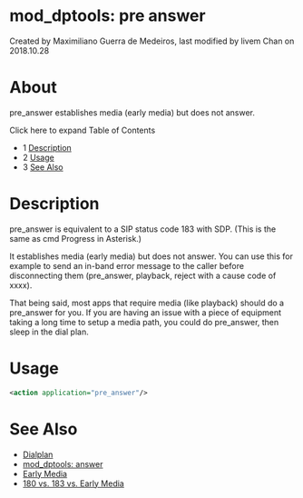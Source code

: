 
# mod_dptools: pre answer 

 Created by  Maximiliano Guerra de Medeiros, last modified by  livem Chan on 2018.10.28

# About

pre\_answer establishes media (early media) but does not answer.

Click here to expand Table of Contents

* 1 [Description](#description)
* 2 [Usage](#-freeswitch--mod_dptools-pre-answer-)
* 3 [See Also](#see-also)

# Description

pre\_answer is equivalent to a SIP status code 183 with SDP. (This is the same as cmd Progress in Asterisk.)

It establishes media (early media) but does not answer. You can use this for example to send an in-band error message to the caller before disconnecting them (pre\_answer, playback, reject with a cause code of xxxx).

That being said, most apps that require media (like playback) should do a pre\_answer for you. If you are having an issue with a piece of equipment taking a long time to setup a media path, you could do pre\_answer, then sleep in the dial plan.

# Usage

```xml
<action application="pre_answer"/>
```

# See Also

* [Dialplan](../../Dialplan/index.mdx#0-about)
* [mod\_dptools: answer](./6586406.mdx#about)
* [Early Media](../../Codecs-and-Media/Early-Media/index.mdx#about)
* [180 vs. 183 vs. Early Media](../../Codecs-and-Media/Early-Media/180-vs-183-vs-Early-Media_7143480.mdx#about)


